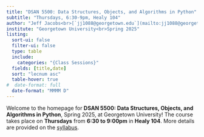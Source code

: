 ```yaml
---
title: "DSAN 5500: Data Structures, Objects, and Algorithms in Python"
subtitle: "Thursdays, 6:30-9pm, Healy 104"
author: "Jeff Jacobs<br>[`jj1088@georgetown.edu`](mailto:jj1088@georgetown.edu)"
institute: "Georgetown University<br>Spring 2025"
listing:
  sort-ui: false
  filter-ui: false
  type: table
  include:
    categories: "{Class Sessions}"
  fields: [title,date]
  sort: "lecnum asc"
  table-hover: true
#  date-format: full
  date-format: "MMMM D"
---
```


Welcome to the homepage for **DSAN 5500: Data Structures, Objects, and Algorithms in Python**, Spring 2025, at Georgetown University! The course takes place on **Thursdays** from **6:30 to 9:00pm** in **Healy 104**. More details are provided on the [syllabus](syllabus.qmd).
